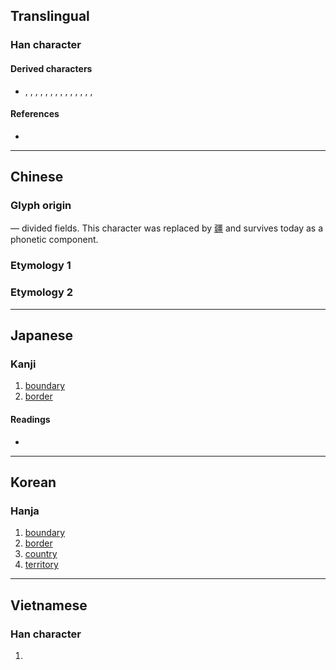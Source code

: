 {{character info}}
==Translingual==

===Han character===
{{Han char|rn=102|rad=田|as=08|sn=13|four=|canj=MWMM|ids=⿳⿱一田⿱一田一}}

====Derived characters====
* {{l|mul|僵}}, {{l|mul|繮}}, {{l|mul|彊}}, {{l|mul|薑}}, {{l|mul|麠}}, {{l|mul|䲔}}, {{l|mul|㩖}}, {{l|mul|橿}}, {{l|mul|㹔}}, {{l|mul|壃}}, {{l|mul|殭}}, {{l|mul|疅}}, {{l|mul|礓}}, {{l|mul|䗵}}, {{l|mul|韁}}

====References====
* {{Han ref|kx=0765.050|dkj=21895|dj=1176.050|hdz=42545.110|uh=757A|ud=30074}}

----

==Chinese==

===Glyph origin===
{{Han etym}}
{{Han compound|三|畕|t2=fields|ls=ic}} — divided fields. This character was replaced by [[疆]] and survives today as a phonetic component.

===Etymology 1===
{{zh-see|疆|ssv}}

===Etymology 2===
{{zh-see|韁|ss}}

----

==Japanese==

===Kanji===
{{ja-kanji|grade=|rs=田08}}

# [[boundary]]
# [[border]]

====Readings====
* {{ja-readings|on=[[きょう]] (kyō), [[こう]] (kō)|kun=[[さかい]] (sakai)|nanori=}}

----

==Korean==

===Hanja===
{{ko-hanja|hangeul=강|eumhun=|rv=gang|mr=kang|y=kang}}

# [[boundary]]
# [[border]]
# [[country]]
# [[territory]]

----

==Vietnamese==

===Han character===
{{vi-hantu|[[cưng]]|rs=田08}}

# {{rfdef|vi|sort=田08}}